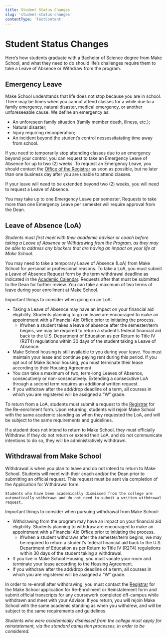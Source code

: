 ```yaml
---
title: Student Status Changes
slug: 'student-status-changes'
contentType: 'TextContent'
---
```


# Student Status Changes

Here’s how students graduate with a Bachelor of Science degree from Make School, and what they need
to do should life’s challenges require them to take a Leave of Absence or Withdraw from the program.

## Emergency Leave

Make School understands that life does not stop because you are in school. There may be times when
you cannot attend classes for a while due to a family emergency, natural disaster, medical
emergency, or another unforeseeable cause. We define an emergency as:

- An unforeseen family situation (family member death, illness, etc.);
- Natural disaster;
- Injury requiring recooperation;
- An incident beyond the student’s control nessessitatating time away from school.

If you need to temporarily stop attending classes due to an emergency beyond your control, you can
request to take an Emergency Leave of Absence for up to two (2) weeks. To request an Emergency
Leave, you should contact the [Office of the Registrar](mailto:registrar@makeschool.com) as soon as
possible, but no later than one business day after you are unable to attend classes.

If your leave will need to be extended beyond two (2) weeks, you will need to request a Leave of
Absence.

You may take up to one Emergency Leave per semester. Requests to take more than one Emergency Leave
per semester will require approval from the Dean.

## Leave of Absence (LoA)

_Students must first meet with their academic advisor or coach before taking a Leave of Absence or
Withdrawing from the Program, as they may be able to address any blockers that are having an impact
on your life at Make School._

You may need to take a temporary Leave of Absence (LoA) from Make School for personal or
professional reasons. To take a LoA, you must submit a Leave of Absence Request form by the term
withdrawal deadline as indicated in the [Academic Calendar](http://make.sc/academic-calendar).
Requests after that must be submitted to the Dean for further review. You can take a maximum of two
terms of leave during your enrollment at Make School.

Important things to consider when going on an LoA:

- Taking a Leave of Absence may have an impact on your financial aid eligibility. Students planning
  to go on leave are encouraged to make an appointment with a Financial Aid Office prior to
  initiating the process.
  - If/when a student takes a leave of absence after the semester/term begins, we may be required to
    return a student’s federal financial aid back to the U.S. Department of Education as per Return
    to Title IV (R2T4) regulations within 30 days of the student taking a Leave of Absence.
- Make School housing is still available to you during your leave. You must maintain your lease and
  continue paying rent during this period. If you opt out of Make School housing, you must terminate
  their lease according to their Housing Agreement
- You can take a maximum of two, term-long Leaves of Absence, consecutively or non-consecutively.
  Extending a consecutive LoA through a second term requires an additional written request.
- If you withdraw after the add/drop deadline of a term, all courses in which you are registered
  will be assigned a “W” grade.

To return from a LoA, students must submit a request to the
[Registrar](mailto:registrar@makeschool.com) for the Re-enrollment form. Upon returning, students
will rejoin Make School with the same academic standing as when they requested the LoA, and will be
subject to the same requirements and guidelines.

If a student does not intend to return to Make School, they must officially Withdraw. If they do not
return or extend their LoA, and do not communicate intentions to do so, they will be
administratively withdrawn.

## Withdrawal from Make School

Withdrawal is when you plan to leave and do not intend to return to Make School. Students will meet
with their coach and/or the Dean prior to submitting an official request. This request must be sent
via completion of the Application for Withdrawal form.

```
Students who have been academically dismissed from the college are automatically withdrawn and do not need to submit a written withdrawal request.
```

Important things to consider when pursuing withdrawal from Make School:

- Withdrawing from the program may have an impact on your financial aid eligibility. Students
  planning to withdraw are encouraged to make an appointment with a Financial Aid Office prior to
  initiating the process.
  - If/when a student withdraws after the semester/term begins, we may be required to return a
    student’s federal financial aid back to the U.S. Department of Education as per Return to Title
    IV (R2T4) regulations within 30 days of the student taking a withdrawal.
- If you live in Make School Housing, you must vacate your room and terminate your lease according
  to the Housing Agreement.
- If you withdraw after the add/drop deadline of a term, all courses in which you are registered
  will be assigned a “W” grade.

In order to re-enroll after withdrawing, you must contact the
[Registrar](mailto:registrar@makeschool.com) for the Make School application for Re-Enrollment or
Reinstatement form and submit official transcripts for any coursework completed off-campus while
withdrawn and meet with your Advisor. If you return, you will rejoin Make School with the same
academic standing as when you withdrew, and will be subject to the same requirements and guidelines.

_Students who were academically dismissed from the college must apply for reinstatement, via the
standard admission processes, in order to be considered._

